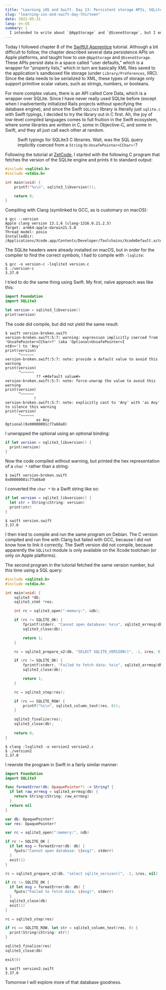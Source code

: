 ```yaml
---
title: "Learning iOS and Swift. Day 13: Persistent storage APIs, SQLite3"
slug: "learning-ios-and-swift-day-thirteen"
date: 2022-05-31
lang: en-US
summary: |
  I intended to write about `@AppStorage` and `@SceneStorage`, but I ended up playing around with SQLite3 in C and Swift.
---
```



Today I followed chapter 8 of the [SwiftUI Apprentice]() tutorial.
Although a bit difficult to follow, the chapter described several data persistence APIs on Apple platforms, and taught how to use `@AppStorage` and `@SceneStorage`.
These APIs persist data in a space called "user defaults," which is a wrapper for "property lists," which in turn are basically XML files saved to the application's sandboxed file storage (under `Library/Preferences`, IIRC).
Since the data needs to be serialized to XML, these types of storage only support primitive scalar values, such as strings, numbers, or booleans.

For more complex values, there is an API called Core Data, which is a wrapper over SQLite.
Since I have never really used SQLite before (except when I inadvertently initialized Rails projects without specifying the database engine), and since the Swift `SQLite3` library is literally just `sqlite.c` with Swift typings, I decided to try the library out in C first.
Ah, the joy of low-level compiled languages comes to full fruition in the Swift ecosystem, where some libraries are written in C, some in Objective-C, and some in Swift, and they all just call each other at random.

<Figure src="/images/ios-13/sqlite3_prepare_v2.webp">
Swift typings for SQLite3 C libraries. Wait, was the SQL query implicitly coerced from a <code>String</code> to <code>UnsafePointer&lt;CChar&gt;!</code>?
</Figure>

Following the tutorial at [ZetCode](https://zetcode.com/db/sqlitec/), I started with the following C program that fetches the version of the SQLite engine and prints it to standard output:

```c
#include <sqlite3.h>
#include <stdio.h>

int main(void) {
	printf("%s\n", sqlite3_libversion());

	return 0;
}
```

Compiling with Clang (symlinked to GCC, as is customary on macOS):

```shell
$ gcc --version
Apple clang version 13.1.6 (clang-1316.0.21.2.5)
Target: arm64-apple-darwin21.5.0
Thread model: posix
InstalledDir: /Applications/Xcode.app/Contents/Developer/Toolchains/XcodeDefault.xctoolchain/usr/bin
```

The SQLite headers were already installed on macOS, but in order for the compiler to find the correct symbols, I had to compile with `-lsqlite`:

```shell
$ gcc -o version-c -lsqlite3 version.c
$ ./version-c
3.37.0
```

I tried to do the same thing using Swift. My first, na&#xEF;ve approach was like this:

```swift
import Foundation
import SQLite3

let version = sqlite3_libversion()
print(version)
```

The code did compile, but did not yield the same result:

```
$ swift version-broken.swift
version-broken.swift:5:7: warning: expression implicitly coerced from 'UnsafePointer<CChar>?' (aka 'Optional<UnsafePointer<I
nt8>>') to 'Any'
print(version)
      ^~~~~~~
version-broken.swift:5:7: note: provide a default value to avoid this warning
print(version)
      ^~~~~~~
              ?? <#default value#>
version-broken.swift:5:7: note: force-unwrap the value to avoid this warning
print(version)
      ^~~~~~~
             !
version-broken.swift:5:7: note: explicitly cast to 'Any' with 'as Any' to silence this warning
print(version)
      ^~~~~~~
              as Any
Optional(0x00000001c77a68a0)
```

I unwrapped the optional using an optional binding:

```swift
if let version = sqlite3_libversion() {
  print(version)
}
```

Now the code compiled without warning, but printed the hex representation of a `char *` rather than a string:

```shell
$ swift version-broken.swift
0x00000001c77a68a0
```

I converted the `char *` to a Swift string like so:

```swift
if let version = sqlite3_libversion() {
  let str = String(cString: version)
  print(str)
}
```

```shell
$ swift version.swift
3.37.0
```

I then tried to compile and run the same program on Debian.
The C version compiled and run fine with Clang but failed with GCC, because I did not know how to link it correctly.
The Swift version did not compile, because apparently the `SQLite3` module is only available on the Xcode toolchain (or only on Apple platforms).

The second program in the tutorial fetched the same version number, but this time using a SQL query:

```c
#include <sqlite3.h>
#include <stdio.h>

int main(void) {
	sqlite3 *db;
	sqlite3_stmt *res;

	int rc = sqlite3_open(":memory:", &db);

	if (rc != SQLITE_OK) {
		fprintf(stderr, "Cannot open database: %s\n", sqlite3_errmsg(db));
		sqlite3_close(db);

		return 1;
	}

	rc = sqlite3_prepare_v2(db, "SELECT SQLITE_VERSION()", -1, &res, 0);

	if (rc != SQLITE_OK) {
		fprintf(stderr, "Failed to fetch data: %s\n", sqlite3_errmsg(db));
		sqlite3_close(db);

		return 1;
	}

	rc = sqlite3_step(res);

	if (rc == SQLITE_ROW) {
		printf("%s\n", sqlite3_column_text(res, 0));
	}

	sqlite3_finalize(res);
	sqlite3_close(db);
	
	return 0;
}
```

```shell
$ clang -lsqlite3 -o version2 version2.c
$ ./version2
3.37.0
```

I rewrote the program in Swift in a fairly similar manner:

```swift
import Foundation
import SQLite3

func formatError(db: OpaquePointer?) -> String? {
  if let raw_errmsg = sqlite3_errmsg(db) {
    return String(cString: raw_errmsg)
  }
  return nil
}

var db: OpaquePointer?
var res: OpaquePointer?

var rc = sqlite3_open(":memory:", &db)

if rc != SQLITE_OK {
  if let msg = formatError(db: db) {
    fputs("Cannot open database: \(msg)", stderr)
  }
  exit(1)
}

rc = sqlite3_prepare_v2(db, "select sqlite_version()", -1, &res, nil)

if rc != SQLITE_OK {
  if let msg = formatError(db: db) {
    fputs("Failed to fetch data: \(msg)", stderr)
  }
  sqlite3_close(db)
  exit(1)
}

rc = sqlite3_step(res)

if rc == SQLITE_ROW, let str = sqlite3_column_text(res, 0) {
  print(String(cString: str))
}

sqlite3_finalize(res)
sqlite3_close(db)

exit(0)
```

```shell
$ swift version2.swift
3.37.0
```

Tomorrow I will explore more of that database goodness.
